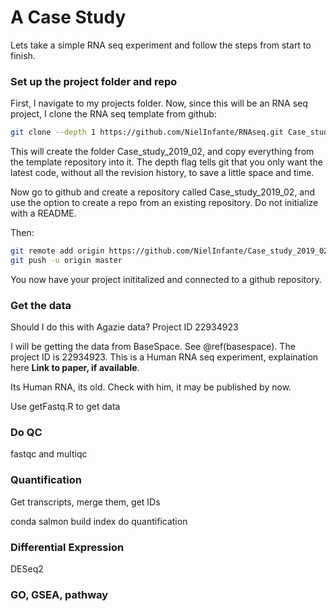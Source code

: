 # A Case Study

Lets take a simple RNA seq experiment and follow the steps from start to finish.

### Set up the project folder and repo

First, I navigate to my projects folder. Now, since this will be an RNA seq project, I clone the RNA seq template from github:
```sh
git clone --depth 1 https://github.com/NielInfante/RNAseq.git Case_study_2019_02
```

This will create the folder Case_study_2019_02, and copy everything from the template repository into it. The depth flag tells git that you only want the latest code, without all the revision history, to save a little space and time.

Now go to github and create a repository called Case_study_2019_02, and use the option to create a repo from an existing repository. Do not initialize with a README.

Then:
```sh
git remote add origin https://github.com/NielInfante/Case_study_2019_02.git
git push -u origin master
```

You now have your project inititalized and connected to a github repository.


### Get the data

Should I do this with Agazie data?  Project ID 22934923

I will be getting the data from BaseSpace. See \@ref(basespace). The project ID is 22934923. This is a Human RNA seq experiment, explaination here **Link to paper, if available**.



Its Human RNA, its old. Check with him, it may be published by now.

Use getFastq.R to get data

### Do QC

fastqc and multiqc

### Quantification

Get transcripts, merge them, get IDs

conda salmon
  build index
  do quantification

### Differential Expression

DESeq2


### GO, GSEA, pathway
